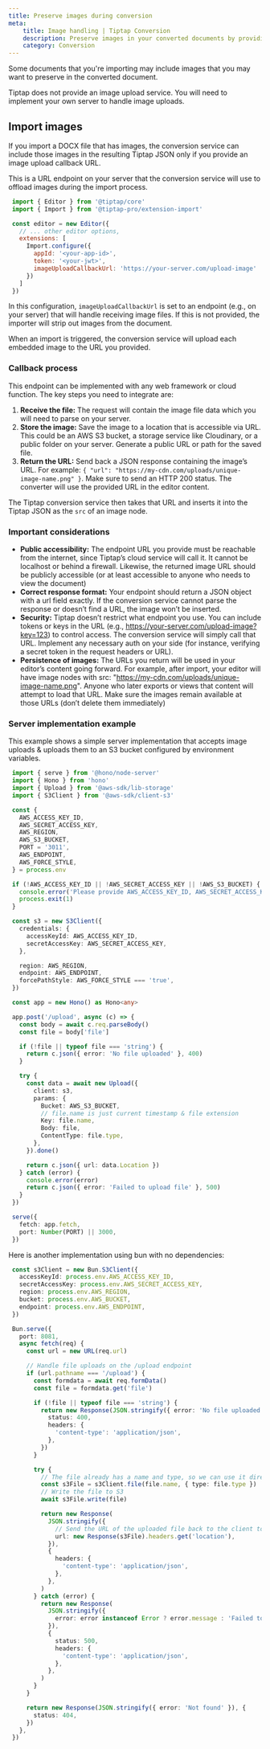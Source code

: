 ```yaml
---
title: Preserve images during conversion
meta:
    title: Image handling | Tiptap Conversion
    description: Preserve images in your converted documents by providing an image upload callback url.
    category: Conversion
---
```



Some documents that you're importing may include images that you may want to preserve in the converted document.

<Callout title="Note" variant="info">
    Tiptap does not provide an image upload service. You will need to implement your own server to
    handle image uploads.
</Callout>

## Import images

If you import a DOCX file that has images, the conversion service can include those images in the resulting Tiptap JSON only if you provide an image upload callback URL.

This is a URL endpoint on your server that the conversion service will use to offload images during the import process.

```js
 import { Editor } from '@tiptap/core'
 import { Import } from '@tiptap-pro/extension-import'

 const editor = new Editor({
   // ... other editor options,
   extensions: [
     Import.configure({
       appId: '<your-app-id>',
       token: '<your-jwt>',
       imageUploadCallbackUrl: 'https://your-server.com/upload-image'
     })
   ]
 })
 ```
In this configuration, `imageUploadCallbackUrl` is set to an endpoint (e.g., on your server) that will handle receiving image files. If this is not provided, the importer will strip out images from the document.

When an import is triggered, the conversion service will upload each embedded image to the URL you provided.

### Callback process
This endpoint can be implemented with any web framework or cloud function. The key steps you need to integrate are:

1. **Receive the file:** The request will contain the image file data which you will need to parse on your server.
2. **Store the image:** Save the image to a location that is accessible via URL. This could be an AWS S3 bucket, a storage service like Cloudinary, or a public folder on your server. Generate a public URL or path for the saved file.
3. **Return the URL:** Send back a JSON response containing the image’s URL. For example: `{ "url": "https://my-cdn.com/uploads/unique-image-name.png" }`. Make sure to send an HTTP 200 status. The converter will use the provided URL in the editor content.

The Tiptap conversion service then takes that URL and inserts it into the Tiptap JSON as the `src` of an image node.

### Important considerations
- **Public accessibility:** The endpoint URL you provide must be reachable from the internet, since Tiptap’s cloud service will call it. It cannot be localhost or behind a firewall. Likewise, the returned image URL should be publicly accessible (or at least accessible to anyone who needs to view the document)
- **Correct response format:** Your endpoint should return a JSON object with a url field exactly. If the conversion service cannot parse the response or doesn’t find a URL, the image won’t be inserted.
- **Security:** Tiptap doesn’t restrict what endpoint you use. You can include tokens or keys in the URL (e.g., https://your-server.com/upload-image?key=123) to control access. The conversion service will simply call that URL. Implement any necessary auth on your side (for instance, verifying a secret token in the request headers or URL).
- **Persistence of images:** The URLs you return will be used in your editor’s content going forward. For example, after import, your editor will have image nodes with src: "https://my-cdn.com/uploads/unique-image-name.png". Anyone who later exports or views that content will attempt to load that URL. Make sure the images remain available at those URLs (don’t delete them immediately)​

### Server implementation example
This example shows a simple server implementation that accepts image uploads & uploads them to an S3 bucket configured by environment variables.

```ts
 import { serve } from '@hono/node-server'
 import { Hono } from 'hono'
 import { Upload } from '@aws-sdk/lib-storage'
 import { S3Client } from '@aws-sdk/client-s3'

 const {
   AWS_ACCESS_KEY_ID,
   AWS_SECRET_ACCESS_KEY,
   AWS_REGION,
   AWS_S3_BUCKET,
   PORT = '3011',
   AWS_ENDPOINT,
   AWS_FORCE_STYLE,
 } = process.env

 if (!AWS_ACCESS_KEY_ID || !AWS_SECRET_ACCESS_KEY || !AWS_S3_BUCKET) {
   console.error('Please provide AWS_ACCESS_KEY_ID, AWS_SECRET_ACCESS_KEY, and AWS_S3_BUCKET')
   process.exit(1)
 }

 const s3 = new S3Client({
   credentials: {
     accessKeyId: AWS_ACCESS_KEY_ID,
     secretAccessKey: AWS_SECRET_ACCESS_KEY,
   },

   region: AWS_REGION,
   endpoint: AWS_ENDPOINT,
   forcePathStyle: AWS_FORCE_STYLE === 'true',
 })

 const app = new Hono() as Hono<any>

 app.post('/upload', async (c) => {
   const body = await c.req.parseBody()
   const file = body['file']

   if (!file || typeof file === 'string') {
     return c.json({ error: 'No file uploaded' }, 400)
   }

   try {
     const data = await new Upload({
       client: s3,
       params: {
         Bucket: AWS_S3_BUCKET,
         // file.name is just current timestamp & file extension
         Key: file.name,
         Body: file,
         ContentType: file.type,
       },
     }).done()

     return c.json({ url: data.Location })
   } catch (error) {
     console.error(error)
     return c.json({ error: 'Failed to upload file' }, 500)
   }
 })

 serve({
   fetch: app.fetch,
   port: Number(PORT) || 3000,
 })
```

Here is another implementation using bun with no dependencies:

```ts
 const s3Client = new Bun.S3Client({
   accessKeyId: process.env.AWS_ACCESS_KEY_ID,
   secretAccessKey: process.env.AWS_SECRET_ACCESS_KEY,
   region: process.env.AWS_REGION,
   bucket: process.env.AWS_BUCKET,
   endpoint: process.env.AWS_ENDPOINT,
 })

 Bun.serve({
   port: 8081,
   async fetch(req) {
     const url = new URL(req.url)

     // Handle file uploads on the /upload endpoint
     if (url.pathname === '/upload') {
       const formdata = await req.formData()
       const file = formdata.get('file')

       if (!file || typeof file === 'string') {
         return new Response(JSON.stringify({ error: 'No file uploaded' }), {
           status: 400,
           headers: {
             'content-type': 'application/json',
           },
         })
       }

       try {
         // The file already has a name and type, so we can use it directly
         const s3File = s3Client.file(file.name, { type: file.type })
         // Write the file to S3
         await s3File.write(file)

         return new Response(
           JSON.stringify({
             // Send the URL of the uploaded file back to the client to insert it into the editor
             url: new Response(s3File).headers.get('location'),
           }),
           {
             headers: {
               'content-type': 'application/json',
             },
           },
         )
       } catch (error) {
         return new Response(
           JSON.stringify({
             error: error instanceof Error ? error.message : 'Failed to upload file',
           }),
           {
             status: 500,
             headers: {
               'content-type': 'application/json',
             },
           },
         )
       }
     }

     return new Response(JSON.stringify({ error: 'Not found' }), {
       status: 404,
     })
   },
 })
```

